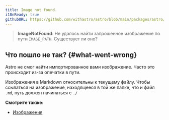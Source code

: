 ```yaml
---
title: Image not found.
i18nReady: true
githubURL: https://github.com/withastro/astro/blob/main/packages/astro/src/core/errors/errors-data.ts
---
```


> **ImageNotFound**: Не удалось найти запрошенное изображение по пути `IMAGE_PATH`. Существует ли оно?

## Что пошло не так? \{#what-went-wrong\}

Astro не смог найти импортированное вами изображение. Часто это происходит из-за опечатки в пути.

Изображения в Markdown относительны к текущему файлу. Чтобы ссылаться на изображение, находящееся в той же папке, что и файл `.md`, путь должен начинаться с `./`

**Смотрите также:**
-  [Изображения](/ru/guides/images/)
